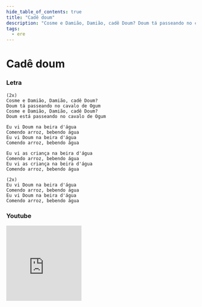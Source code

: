 ```yaml
---
hide_table_of_contents: true
title: "Cadê doum"
description: "Cosme e Damião, Damião, cadê Doum? Doum tá passeando no cavalo de Ogum Cosme e Damião, Damião, cadê Doum? Doum está passeando no cavalo de Ogum Eu vi Doum na beira d'água Comendo arroz, bebendo água Eu vi Doum na beira d'água Comendo arroz, bebendo água Eu vi as criança na beira d'água Comendo arroz, bebendo água Eu vi as criança na beira d'água Comendo arroz, bebendo água Eu vi Doum na beira d'água Comendo arroz, bebendo água Eu vi Doum na beira d'água Comendo arroz, bebendo água"
tags:
  - ere
---
```


# Cadê doum

### Letra

```text
(2x)
Cosme e Damião, Damião, cadê Doum?
Doum tá passeando no cavalo de Ogum
Cosme e Damião, Damião, cadê Doum?
Doum está passeando no cavalo de Ogum

Eu vi Doum na beira d'água
Comendo arroz, bebendo água
Eu vi Doum na beira d'água
Comendo arroz, bebendo água

Eu vi as criança na beira d'água
Comendo arroz, bebendo água
Eu vi as criança na beira d'água
Comendo arroz, bebendo água

(2x)
Eu vi Doum na beira d'água
Comendo arroz, bebendo água
Eu vi Doum na beira d'água
Comendo arroz, bebendo água
```

### Youtube

<iframe
  width="200"
  height="200"
  src="https://www.youtube.com/embed/fv707oWS3GQ"
  title="YouTube video player"
  frameborder="0"
  allow="accelerometer; autoplay; clipboard-write; encrypted-media; gyroscope; picture-in-picture; web-share"
  referrerpolicy="strict-origin-when-cross-origin"
  allowfullscreen
></iframe>
